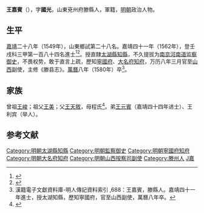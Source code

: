 {{明清人物信息框
| 姓名 = 王嘉賓
| 原名 =
| 圖片名稱= 
| 圖片大小 =
| 圖片說明 = 
| 最高職務 = 山西按察司副使
| 國家 = 大明 
| 爵位 =
| 籍貫 = 山東兗州府滕縣
| 族裔 = 
| 字號 = 字國光
| 諡號 =
| 出生日期 = 生年不詳
| 出生地點 = 
| 逝世日期 = 萬曆八年（1580年）
| 逝世地點 =
| 墓葬 =
| 配偶 = 
| 親屬 = 
| 出身 =
* 嘉靖四十一年壬戌科同進士出身
| 經歷 =
| 著作 =  
}}
'''王嘉賓'''（{{bd|？||1580年||W}}），字'''國光'''，山東兗州府滕縣人，軍籍，[[明朝|明朝]]政治人物。

== 生平 ==
[[嘉靖|嘉靖]]二十八年（1549年），山東鄉試第二十八名。嘉靖四十一年（1562年），登壬戌科三甲第一百八十四名進士<ref>{{Cite book|title=《皇明贡举考》卷五|author=[[张朝瑞|张朝瑞]]|publisher=《续修四库全书》史部第828册|year=|isbn=|location=|pages=}}</ref><ref>{{Cite book|title=贡举志五种 上|author=鲁小俊，江俊伟著|publisher=武汉大学出版社|year=2009|isbn=978-7-307-07043-1|location=武汉|pages=}}</ref>。授直隸[[太湖縣|太湖縣]][[知縣|知縣]]，不久提拔为[[南京|南京]][[河南道|河南道]][[监察御史|监察御史]]，不畏权势，敢于直言上疏，歷知[[寧國府|寧國府]]、[[大名府|大名府]][[知府|知府]]，万历八年三月官至[[山西|山西]]副使，主修《滕县志》。[[萬曆|萬曆]]八年（1580年）卒<ref>漢籍電子文獻資料庫-明人傳記資料索引 ,688：王嘉賓，滕縣人。嘉靖四十一年進士，授太湖知縣，歷知寧國府，官至山西副使，萬曆八年卒。</ref>。

== 家族 ==
曾祖[[王峻|王峻]]；祖父[[王美|王美]]；父[[王天敘|王天敘]]，母程氏<ref>{{Cite book|title=天一阁藏明代科举录选刊 登科录 点校本|author=龚延明主编|publisher=宁波出版社|year=2016|isbn=978-7-5526-2320-8|location=宁波|pages=|quote=《天一閣藏明代科舉錄選刊.登科錄》之《嘉靖四十一年壬戌科登科錄》}}</ref>。弟[[王元賓|王元賓]]（嘉靖四十四年进士）、王利宾（举人）。

==参考文献==
{{reflist}}

{{嘉靖四十一年壬戌科殿試金榜}}

{{DEFAULTSORT:Wang王}}
[[Category:明朝太湖縣知縣|Category:明朝太湖縣知縣]]
[[Category:明朝監察御史|Category:明朝監察御史]]
[[Category:明朝寧國府知府|Category:明朝寧國府知府]]
[[Category:明朝大名府知府|Category:明朝大名府知府]]
[[Category:明朝山西按察司副使|Category:明朝山西按察司副使]]
[[Category:滕州人|Category:滕州人]]
[[Category:王姓|J嘉]]